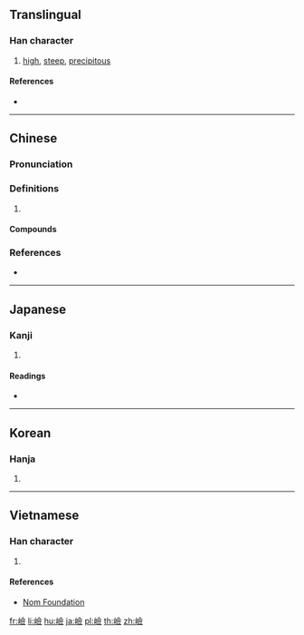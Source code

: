 {{also|崄}}
==Translingual==

===Han character===
{{Han char|rn=46|rad=山|as=13|sn=16|four=28786|canj=UOMO|ids=⿰山僉}}

# [[high]], [[steep]], [[precipitous]]

====References====
* {{Han ref|kx=0320.310|dkj=08520|dj=0620.360|hdz=10801.070|uh=5DAE|ud=23982|bh=E964|bd=59748}}

----

==Chinese==
{{zh-forms|s=崄}}

===Pronunciation===
{{zh-pron
|m=xiǎn
|c=him2
|mn=hiám
|mc=y
|oc=y
|cat=
}}

===Definitions===
{{zh-hanzi}}

# {{rfdef|zh}}

====Compounds====
{{zh-der|嶮介|嶮峻|嶮巇|嶮澀|巇嶮}}

===References===
* {{R:twedu|B00897}}

----

==Japanese==

===Kanji===
{{ja-kanji|grade=|rs=山13}}

# {{defn|lang=ja|sort=山13}}

====Readings====
* {{ja-readings|goon=[[げん]] (gen)|kanon=[[げん]] (gen)|kanyoon=[[けん]] (ken)|kun=[[けわしい]] (kewashii)}}

----

==Korean==

===Hanja===
{{ko-hanja|hangeul=험|rv=heom|mr=hŏm}}

# {{defn|lang=ko|sort=山13}}

----

==Vietnamese==

===Han character===
{{vi-hantu|kẽm|rs=山13}}

# {{defn|lang=vi|sort=山13}}

====References====
* [http://nomfoundation.org/common/nom_details.php?codepoint=5dae Nom Foundation]

[[fr:嶮]]
[[li:嶮]]
[[hu:嶮]]
[[ja:嶮]]
[[pl:嶮]]
[[th:嶮]]
[[zh:嶮]]